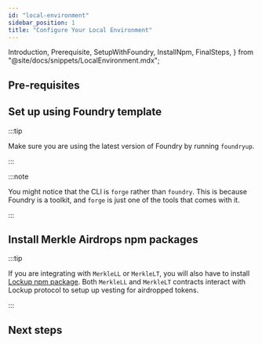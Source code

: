 ```yaml
---
id: "local-environment"
sidebar_position: 1
title: "Configure Your Local Environment"
---
```


  Introduction,
  Prerequisite,
  SetupWithFoundry,
  InstallNpm,
  FinalSteps,
} from "@site/docs/snippets/LocalEnvironment.mdx";

<Introduction protocol="Airdrops" />

## Pre-requisites

<Prerequisite />

## Set up using Foundry template

:::tip

Make sure you are using the latest version of Foundry by running `foundryup`.

:::

<SetupWithFoundry protocol="Airdrops" />

:::note

You might notice that the CLI is `forge` rather than `foundry`. This is because Foundry is a toolkit, and `forge` is
just one of the tools that comes with it.

:::

## Install Merkle Airdrops npm packages

:::tip

If you are integrating with `MerkleLL` or `MerkleLT`, you will also have to install
[Lockup npm package](/guides/lockup/examples/local-environment#install-lockup-npm-packages). Both `MerkleLL` and
`MerkleLT` contracts interact with Lockup protocol to setup up vesting for airdropped tokens.

:::

<InstallNpm protocol="Airdrops" />

## Next steps

<FinalSteps protocol="Airdrops" />
